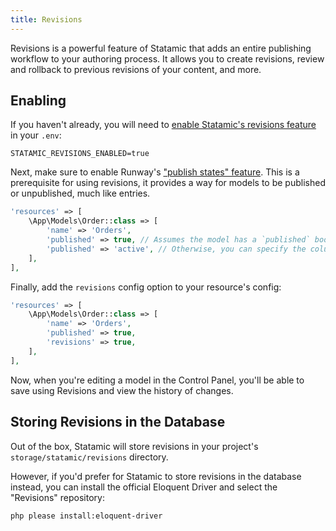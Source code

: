```yaml
---
title: Revisions
---
```


Revisions is a powerful feature of Statamic that adds an entire publishing workflow to your authoring process. It allows you to create revisions, review and rollback to previous revisions of your content, and more.

## Enabling

If you haven't already, you will need to [enable Statamic's revisions feature](https://statamic.dev/revisions#enabling) in your `.env`:

```dotenv
STATAMIC_REVISIONS_ENABLED=true
```

Next, make sure to enable Runway's ["publish states" feature](/resources#content-publish-states). This is a prerequisite for using revisions, it provides a way for models to be published or unpublished, much like entries.

```php config/runway.php
'resources' => [
    \App\Models\Order::class => [
        'name' => 'Orders',
        'published' => true, // Assumes the model has a `published` boolean column.
        'published' => 'active', // Otherwise, you can specify the column name.
    ],
],
```

Finally, add the `revisions` config option to your resource's config:

```php config/runway.php
'resources' => [
    \App\Models\Order::class => [
        'name' => 'Orders',
        'published' => true,
        'revisions' => true,
    ],
],
```

Now, when you're editing a model in the Control Panel, you'll be able to save using Revisions and view the history of changes.

## Storing Revisions in the Database

Out of the box, Statamic will store revisions in your project's `storage/statamic/revisions` directory.

However, if you'd prefer for Statamic to store revisions in the database instead, you can install the official Eloquent Driver and select the "Revisions" repository:

```shell
php please install:eloquent-driver
```
